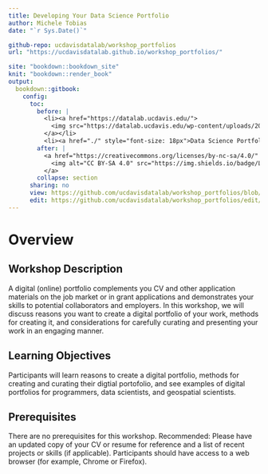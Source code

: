 ```yaml
---
title: Developing Your Data Science Portfolio
author: Michele Tobias
date: "`r Sys.Date()`"

github-repo: ucdavisdatalab/workshop_portfolios
url: "https://ucdavisdatalab.github.io/workshop_portfolios/"

site: "bookdown::bookdown_site"
knit: "bookdown::render_book"
output:
  bookdown::gitbook:
    config:
      toc:
        before: |
          <li><a href="https://datalab.ucdavis.edu/">
            <img src="https://datalab.ucdavis.edu/wp-content/uploads/2019/07/datalab-logo-full-color-rgb-1.png" style="height: 100%; width: 100%; object-fit: contain" />
          </a></li>
          <li><a href="./" style="font-size: 18px">Data Science Portfolio</a></li>
        after: |
          <a href="https://creativecommons.org/licenses/by-nc-sa/4.0/" target="_blank">
            <img alt="CC BY-SA 4.0" src="https://img.shields.io/badge/License-CC%20BY--NC--SA%204.0-lightgrey.svg" style="float: right; padding-right: 10px;" />
          </a>
        collapse: section
      sharing: no
      view: https://github.com/ucdavisdatalab/workshop_portfolios/blob/master/%s
      edit: https://github.com/ucdavisdatalab/workshop_portfolios/edit/master/%s
---
```


# Overview {-}

## Workshop Description
A digital (online) portfolio complements you CV and other application materials on the job market or in grant applications and demonstrates your skills to potential collaborators and employers.  In this workshop, we will discuss reasons you want to create a digital portfolio of your work, methods for creating it, and considerations for carefully curating and presenting your work in an engaging manner.	

## Learning Objectives
Participants will learn reasons to create a digital portfolio, methods for creating and curating their digtial portofolio, and see examples of digital portfolios for programmers, data scientists, and geospatial scientists.	

## Prerequisites
There are no prerequisites for this workshop. Recommended: Please have an updated copy of your CV or resume for reference and a list of recent projects or skills (if applicable). Participants should have access to a web browser (for example, Chrome or Firefox).

